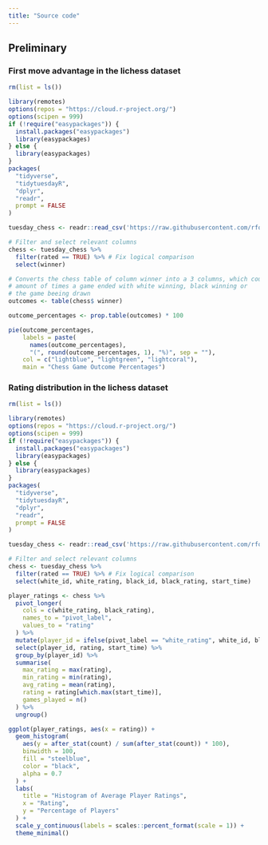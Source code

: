 ```yaml
---
title: "Source code"
---
```


## Preliminary

### First move advantage in the lichess dataset
``` r
rm(list = ls())

library(remotes)
options(repos = "https://cloud.r-project.org/")
options(scipen = 999)
if (!require("easypackages")) {
  install.packages("easypackages")
  library(easypackages)
} else {
  library(easypackages)
}
packages(
  "tidyverse",
  "tidytuesdayR",
  "dplyr",
  "readr",
  prompt = FALSE
)

tuesday_chess <- readr::read_csv('https://raw.githubusercontent.com/rfordatascience/tidytuesday/master/data/2024/2024-10-01/chess.csv')

# Filter and select relevant columns
chess <- tuesday_chess %>%
  filter(rated == TRUE) %>% # Fix logical comparison
  select(winner)

# Converts the chess table of column winner into a 3 columns, which count the
# amount of times a game ended with white winning, black winning or
# the game beeing drawn
outcomes <- table(chess$ winner)

outcome_percentages <- prop.table(outcomes) * 100

pie(outcome_percentages,
    labels = paste(
      names(outcome_percentages),
      "(", round(outcome_percentages, 1), "%)", sep = ""),
    col = c("lightblue", "lightgreen", "lightcoral"),
    main = "Chess Game Outcome Percentages")
```

### Rating distribution in the lichess dataset
```r
rm(list = ls())

library(remotes)
options(repos = "https://cloud.r-project.org/")
options(scipen = 999)
if (!require("easypackages")) {
  install.packages("easypackages")
  library(easypackages)
} else {
  library(easypackages)
}
packages(
  "tidyverse",
  "tidytuesdayR",
  "dplyr",
  "readr",
  prompt = FALSE
)

tuesday_chess <- readr::read_csv('https://raw.githubusercontent.com/rfordatascience/tidytuesday/master/data/2024/2024-10-01/chess.csv')

# Filter and select relevant columns
chess <- tuesday_chess %>%
  filter(rated == TRUE) %>% # Fix logical comparison
  select(white_id, white_rating, black_id, black_rating, start_time)

player_ratings <- chess %>%
  pivot_longer(
    cols = c(white_rating, black_rating),
    names_to = "pivot_label",
    values_to = "rating"
  ) %>%
  mutate(player_id = ifelse(pivot_label == "white_rating", white_id, black_id)) %>%
  select(player_id, rating, start_time) %>%
  group_by(player_id) %>%
  summarise(
    max_rating = max(rating),
    min_rating = min(rating),
    avg_rating = mean(rating),
    rating = rating[which.max(start_time)],
    games_played = n()
  ) %>%
  ungroup()

ggplot(player_ratings, aes(x = rating)) +
  geom_histogram(
    aes(y = after_stat(count) / sum(after_stat(count)) * 100),
    binwidth = 100,
    fill = "steelblue",
    color = "black",
    alpha = 0.7
  ) +
  labs(
    title = "Histogram of Average Player Ratings",
    x = "Rating",
    y = "Percentage of Players"
  ) +
  scale_y_continuous(labels = scales::percent_format(scale = 1)) +
  theme_minimal()
```
